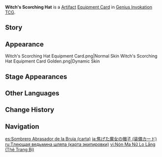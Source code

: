 {{About|the [[Genius Invokation TCG]] Equipment Card|the [[Artifact]]|Witch's Scorching Hat}}
{{Genius Invokation TCG Infobox
|title     = Witch's Scorching Hat
|id        = 312301
|image     = Witch's Scorching Hat Equipment Card.png
|type      = Equipment Card
|group     = Artifact
|effect    = '''When the character uses a Skill or equips a Talent:''' Spend 1 less {{TCG Icon|Pyro Cost|notext=1}} {{Color|Pyro Die}}. (Once per Round)
|unaligned = 2
|features  = Signora
|source1   = [[Genius Invokation TCG Starter Deck]]
|source2   = {{Sold By}}
}}
'''Witch's Scorching Hat''' is a [[Artifact Card|Artifact]] [[Equipment Card]] in [[Genius Invokation TCG]].

==Story==
{{Description|"...You ashes who dance so wildly, answer me &mdash; why have you taken all that I love?"|title=Ashen Lament: Witch's Scorching Hat}}

==Appearance==
<gallery>
Witch's Scorching Hat Equipment Card.png|Normal Skin
Witch's Scorching Hat Equipment Card Golden.png|Dynamic Skin
</gallery>

==Stage Appearances==
{{Genius Invokation TCG Stage Appearances}}

==Other Languages==
{{Other Languages|Transclude=Witch's Scorching Hat}}

==Change History==
{{Change History|3.3}}

==Navigation==
{{Genius Invokation TCG Navbox|Equipment Card}}

[[es:Sombrero Abrasador de la Bruja (carta)]]
[[ja:焦げた魔女の帽子 (装備カード)]]
[[ru:Тлеющая ведьмина шляпа (карта экипировки)]]
[[vi:Nón Ma Nữ Lo Lắng (Thẻ Trang Bị)]]